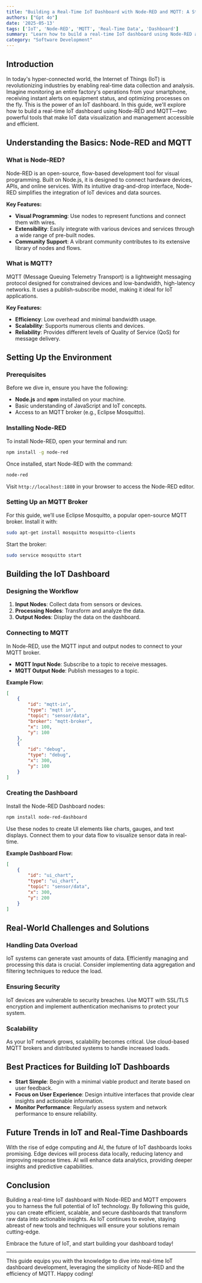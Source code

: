```yaml
---
title: "Building a Real-Time IoT Dashboard with Node-RED and MQTT: A Step-by-Step Guide"
authors: ["Gpt 4o"]
date: '2025-05-13'
tags: ['IoT', 'Node-RED', 'MQTT', 'Real-Time Data', 'Dashboard']
summary: "Learn how to build a real-time IoT dashboard using Node-RED and MQTT, complete with practical examples and best practices."
category: "Software Development"
---
```


## Introduction

In today's hyper-connected world, the Internet of Things (IoT) is revolutionizing industries by enabling real-time data collection and analysis. Imagine monitoring an entire factory's operations from your smartphone, receiving instant alerts on equipment status, and optimizing processes on the fly. This is the power of an IoT dashboard. In this guide, we'll explore how to build a real-time IoT dashboard using Node-RED and MQTT—two powerful tools that make IoT data visualization and management accessible and efficient.

## Understanding the Basics: Node-RED and MQTT

### What is Node-RED?

Node-RED is an open-source, flow-based development tool for visual programming. Built on Node.js, it is designed to connect hardware devices, APIs, and online services. With its intuitive drag-and-drop interface, Node-RED simplifies the integration of IoT devices and data sources.

**Key Features:**

- **Visual Programming**: Use nodes to represent functions and connect them with wires.
- **Extensibility**: Easily integrate with various devices and services through a wide range of pre-built nodes.
- **Community Support**: A vibrant community contributes to its extensive library of nodes and flows.

### What is MQTT?

MQTT (Message Queuing Telemetry Transport) is a lightweight messaging protocol designed for constrained devices and low-bandwidth, high-latency networks. It uses a publish-subscribe model, making it ideal for IoT applications.

**Key Features:**

- **Efficiency**: Low overhead and minimal bandwidth usage.
- **Scalability**: Supports numerous clients and devices.
- **Reliability**: Provides different levels of Quality of Service (QoS) for message delivery.

## Setting Up the Environment

### Prerequisites

Before we dive in, ensure you have the following:

- **Node.js** and **npm** installed on your machine.
- Basic understanding of JavaScript and IoT concepts.
- Access to an MQTT broker (e.g., Eclipse Mosquitto).

### Installing Node-RED

To install Node-RED, open your terminal and run:

```bash
npm install -g node-red
```

Once installed, start Node-RED with the command:

```bash
node-red
```

Visit `http://localhost:1880` in your browser to access the Node-RED editor.

### Setting Up an MQTT Broker

For this guide, we’ll use Eclipse Mosquitto, a popular open-source MQTT broker. Install it with:

```bash
sudo apt-get install mosquitto mosquitto-clients
```

Start the broker:

```bash
sudo service mosquitto start
```

## Building the IoT Dashboard

### Designing the Workflow

1. **Input Nodes**: Collect data from sensors or devices.
2. **Processing Nodes**: Transform and analyze the data.
3. **Output Nodes**: Display the data on the dashboard.

### Connecting to MQTT

In Node-RED, use the MQTT input and output nodes to connect to your MQTT broker.

- **MQTT Input Node**: Subscribe to a topic to receive messages.
- **MQTT Output Node**: Publish messages to a topic.

**Example Flow:**

```json
[
    {
        "id": "mqtt-in",
        "type": "mqtt in",
        "topic": "sensor/data",
        "broker": "mqtt-broker",
        "x": 100,
        "y": 100
    },
    {
        "id": "debug",
        "type": "debug",
        "x": 300,
        "y": 100
    }
]
```

### Creating the Dashboard

Install the Node-RED Dashboard nodes:

```bash
npm install node-red-dashboard
```

Use these nodes to create UI elements like charts, gauges, and text displays. Connect them to your data flow to visualize sensor data in real-time.

**Example Dashboard Flow:**

```json
[
    {
        "id": "ui_chart",
        "type": "ui_chart",
        "topic": "sensor/data",
        "x": 300,
        "y": 200
    }
]
```

## Real-World Challenges and Solutions

### Handling Data Overload

IoT systems can generate vast amounts of data. Efficiently managing and processing this data is crucial. Consider implementing data aggregation and filtering techniques to reduce the load.

### Ensuring Security

IoT devices are vulnerable to security breaches. Use MQTT with SSL/TLS encryption and implement authentication mechanisms to protect your system.

### Scalability

As your IoT network grows, scalability becomes critical. Use cloud-based MQTT brokers and distributed systems to handle increased loads.

## Best Practices for Building IoT Dashboards

- **Start Simple**: Begin with a minimal viable product and iterate based on user feedback.
- **Focus on User Experience**: Design intuitive interfaces that provide clear insights and actionable information.
- **Monitor Performance**: Regularly assess system and network performance to ensure reliability.

## Future Trends in IoT and Real-Time Dashboards

With the rise of edge computing and AI, the future of IoT dashboards looks promising. Edge devices will process data locally, reducing latency and improving response times. AI will enhance data analytics, providing deeper insights and predictive capabilities.

## Conclusion

Building a real-time IoT dashboard with Node-RED and MQTT empowers you to harness the full potential of IoT technology. By following this guide, you can create efficient, scalable, and secure dashboards that transform raw data into actionable insights. As IoT continues to evolve, staying abreast of new tools and techniques will ensure your solutions remain cutting-edge.

Embrace the future of IoT, and start building your dashboard today!

--- 

This guide equips you with the knowledge to dive into real-time IoT dashboard development, leveraging the simplicity of Node-RED and the efficiency of MQTT. Happy coding!
